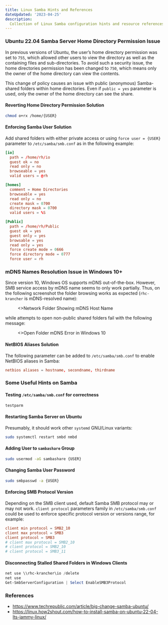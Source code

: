 ```yaml
---
title: Linux Samba Hints and References
dateUpdated: '2023-04-25'
description:
  Collection of Linux Samba configuration hints and resource references.
---
```


### Ubuntu 22.04 Samba Server Home Directory Permission Issue

In previous versions of Ubuntu, the user’s home directory permission was set to
`755`, which allowed other users to view the directory as well as the containing
files and sub-directories. To avoid such a security issue, the home directories
permission has been changed to `750`, which means only the owner of the home
directory can view the contents.

This change of policy causes an issue with public (anonymous) Samba-shared
folders within home directories. Even if `public = yes` parameter is used, only
the owner of the home directory can see the share.

#### Reverting Home Directory Permission Solution

```bash
chmod o+rx /home/{USER}
```

#### Enforcing Samba User Solution

Add shared folders with either private access or using `force user = {USER}`
parameter to `/etc/samba/smb.conf` as in the following example:

```toml
[io]
  path = /home/rh/io
  guest ok = no
  read only = no
  browseable = yes
  valid users = @rh

[homes]
  comment = Home Directories
  browseable = yes
  read only = no
  create mask = 0700
  directory mask = 0700
  valid users = %S

[Public]
  path = /home/rh/Public
  guest ok = yes
  guest only = yes
  browsable = yes
  read only = yes
  force create mode = 0666
  force directory mode = 0777
  force user = rh
```

### mDNS Names Resolution Issue in Windows 10+

Since version 10, Windows OS supports mDNS out-of-the-box. However, SMB service
access by mDNS name seems to only work partially. Thus, on the following
screenshot the folder browsing works as expected (`rhc-krancher` is
mDNS-resolved name):

<figure>
  <Image
    src="/static/notes/linux-samba/network-folder-mdns-name.png"
    alt=""
    className="!rounded-none"
    priority
  />
  <figcaption>
    <>Network Folder Showing mDNS Host Name</>
  </figcaption>
</figure>

while attempts to open non-public shared folders fail with the following
message:

<figure>
  <Image
    src="/static/notes/linux-samba/open-folder-mdns-error.png"
    alt=""
    className="!rounded-none"
    priority
  />
  <figcaption>
    <>Open Folder mDNS Error in Windows 10</>
  </figcaption>
</figure>

#### NetBIOS Aliases Solution

The following parameter can be added to `/etc/samba/smb.conf` to enable NetBIOS
aliases in Samba:

```toml
netbios aliases = hostname, secondname, thirdname
```

### Some Useful Hints on Samba

#### Testing `/etc/samba/smb.conf` for correctness

```bash
testparm
```

#### Restarting Samba Server on Ubuntu

Presumably, it should work other `systemd` GNU/Linux variants:

```bash
sudo systemctl restart smbd nmbd
```

#### Adding User to `sambashare` Group

```bash
sudo usermod -aG sambashare {USER}
```

#### Changing Samba User Password

```bash
sudo smbpasswd -a {USER}
```

#### Enforcing SMB Protocol Version

Depending on the SMB client used, default Samba SMB protocol may or may not
work. `client protocol` parameters family in `/etc/samba/smb.conf` could be used
to enforce specific protocol version or versions range, for example:

```toml
client min protocol = SMB2_10
client max protocol = SMB3
client protocol = SMB3
# client max protocol = SMB2_10
# client protocol = SMB2_10
# client protocol = SMB3_11
```

#### Disconnecting Stalled Shared Folders in Windows Clients

```powershell
net use \\rhc-krancher\io /delete
net use
Get-SmbServerConfiguration | Select EnableSMB3Protocol
```

### References

- https://www.techrepublic.com/article/big-change-samba-ubuntu/
- https://linux.how2shout.com/how-to-install-samba-on-ubuntu-22-04-lts-jammy-linux/
